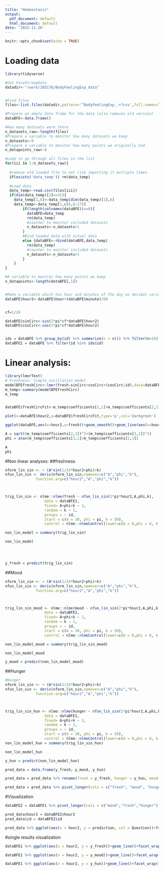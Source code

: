 ```yaml
---
title: "Homeostasis"
output:
  pdf_document: default
  html_document: default
date: '2022-11-26'
---
```


```r
knitr::opts_chunk$set(echo = TRUE)
```

# Loading data

```r
library(tidyverse)

#Get FaceStroopData
datadir<-"/work/285178/BodyFeelingExp_data"


#Find files
files<-list.files(datadir,pattern='^BodyFeelingExp_.+?csv',full.names=TRUE)

#Prepare an empty data frame for the data (also removes old version)
dataBFE<-data.frame()

#How many datasets were there
n_datasets_raw<-length(files)
#Prepare a variable to monitor how many datasets we keep
n_datasets<-0
#Prepare a variable to monitor how many points we originally had
n_datapoints_raw<-0

#Loop to go through all files in the list
for(iii in 1:n_datasets_raw){
  
  #remove old loaded file to not risk importing it multiple times
  if(exists('data_temp')) rm(data_temp)
  
  #Load data
  data_temp<-read.csv(files[iii])
  if(dim(data_temp)[2]==31){
    data_temp[1,6]<-data_temp[dim(data_temp)[1],6]
    data_temp<-data_temp[1,c(6,8:27)]
        if(length(colnames(dataBFE))==0){
          dataBFE=data_temp
          rm(data_temp)
          #counter to monitor included datasets
          n_datasets<-n_datasets+1
        }
        #Bind loaded data with actual data
        else {dataBFE<-rbind(dataBFE,data_temp)
          rm(data_temp)
          #counter to monitor included datasets
          n_datasets<-n_datasets+1
        }
    }
}

#A variable to monitor how many points we keep
n_datapoints<-length(dataBFE[,1])


#Make a variable which has hour and minutes of the day as decimal variable
dataBFE$hour2<-dataBFE$hour+(dataBFE$minute)/60


cf=1/24

dataBFE$sinCirc<-sin(2*pi*cf*dataBFE$hour2)
dataBFE$cosCirc<-cos(2*pi*cf*dataBFE$hour2)


ids = dataBFE %>% group_by(id) %>% summarize(n = n()) %>% filter(n>10)
dataBFE1 = dataBFE %>% filter(id %in% ids$id)

```

# Linear analysis:

```r
library(lmerTest)
# Freshness: Simple oscillation model
modelBFEfreshCirc<-lmer(fresh~sinCirc+cosCirc+(cosCirc|id),data=dataBFE1)
m_temp<-summary(modelBFEfreshCirc)
m_temp


dataBFE$freshCircFit<-m_temp$coefficients[1,1]+m_temp$coefficients[2,1]*dataBFE$sinCirc+m_temp$coefficients[3,1]*dataBFE$cosCirc

plot(x=dataBFE$hour2,y=dataBFE$freshCircFit,type='p',col='darkgreen')

ggplot(dataBFE,aes(x=hour2,y=fresh))+geom_smooth()+geom_line(aes(x=hour2,y=freshCircFit),col='darkgreen')+labs(x='Time of day (hours)', y='Tired/Fresh')

A = sqrt((m_temp$coefficients[2,1])^2+(m_temp$coefficients[3,1])^2)
phi = atan(m_temp$coefficients[3,1]/m_temp$coefficients[2,1])

A
phi
```
#Non linear analyses:
##freshness

```r
nform_lin_sin <- ~ (A*sin(1/24*hour2+phi)+k)
nfun_lin_sin <- deriv(nform_lin_sin,namevec=c("A","phi","k"),
              function.arg=c("hour2","A","phi","k"))



trig_lin_sin <- nlme::nlme(fresh ~ nfun_lin_sin(2*pi*hour2,A,phi,k), 
                  data = dataBFE1,
                  fixed= A+phi+k ~ 1, 
                  random = k ~ 1, 
                  groups = ~ id, 
                  start = c(A = 30, phi = pi, k = 50),
                  control = nlme::nlmeControl(lower=c(A = 0,phi = 0, k = 0), upper=c(A = -1,phi = 2*pi,k = 100)))

non_lin_model = summary(trig_lin_sin)

non_lin_model




y_fresh = predict(trig_lin_sin)
```

##Mood

```r
nform_lin_sin <- ~ (A*sin(1/24*hour2+phi)+k)
nfun_lin_sin <- deriv(nform_lin_sin,namevec=c("A","phi","k"),
              function.arg=c("hour2","A","phi","k"))



trig_lin_sin_mood <- nlme::nlme(mood ~ nfun_lin_sin(2*pi*hour2,A,phi,k), 
                  data = dataBFE1,
                  fixed= A+phi+k ~ 1, 
                  random = k ~ 1, 
                  groups = ~ id, 
                  start = c(A = 30, phi = pi, k = 50),
                  control = nlme::nlmeControl(lower=c(A = 0,phi = 0, k = 0), upper=c(A = -1,phi = 2*pi,k = 100)))

non_lin_model_mood = summary(trig_lin_sin_mood)

non_lin_model_mood

y_mood = predict(non_lin_model_mood)
```

##Hunger

```r
#Hunger
nform_lin_sin <- ~ (A*sin(1/24*hour2+phi)+k)
nfun_lin_sin <- deriv(nform_lin_sin,namevec=c("A","phi","k"),
              function.arg=c("hour2","A","phi","k"))



trig_lin_sin_hun <- nlme::nlme(hunger ~ nfun_lin_sin(2*pi*hour2,A,phi,k), 
                  data = dataBFE1,
                  fixed= A+phi+k ~ 1, 
                  random = k ~ 1, 
                  groups = ~ id, 
                  start = c(A = 30, phi = pi, k = 50),
                  control = nlme::nlmeControl(lower=c(A = 0,phi = 0, k = 0), upper=c(A = -1,phi = 2*pi,k = 100)))
non_lin_model_hun = summary(trig_lin_sin_hun)

non_lin_model_hun

y_hun = predict(non_lin_model_hun)

pred_data = data.frame(y_fresh, y_mood, y_hun)

pred_data = pred_data %>% rename(fresh = y_fresh, hunger = y_hun, mood = y_mood)

pred_data = pred_data %>% pivot_longer(cols = c("fresh", "mood", "hunger"), names_to = "Question",values_to = "prediction")
```

#Visualization

```r

dataBFE2 = dataBFE1 %>% pivot_longer(cols = c("mood","fresh","hunger"), names_to = "Question", values_to = "Score")

pred_data$hour2 = dataBFE2$hour2
pred_data$id = dataBFE2$id

pred_data %>% ggplot(aes(x = hour2, y = prediction, col = Question))+facet_wrap(~id, nrow = 3)+theme_bw()+geom_point(data = dataBFE2, aes(x= hour2, y = Score))+geom_line()+ylab("Score")+xlab("Time after midnight")+theme(text = element_text(size=20))+scale_x_continuous(breaks = seq(0,24,length.out = 5))
```
#single results visualization

```r
dataBFE1 %>% ggplot(aes(x = hour2, y = y_fresh))+geom_line()+facet_wrap(~id, nrow = 3)+theme_bw()+geom_point(aes(x = hour2, y = fresh))+ylab("Freshness score")+xlab("Time after midnight")
```

```r

dataBFE1 %>% ggplot(aes(x = hour2, y = y_mood))+geom_line()+facet_wrap(~id, nrow = 3)+theme_bw()+geom_point(aes(x = hour2, y = mood))+ylab("mood score")+xlab("Time after midnight")

```



```r
dataBFE1 %>% ggplot(aes(x = hour2, y = y_hun))+geom_line()+facet_wrap(~id, nrow = 3)+theme_bw()+geom_point(aes(x = hour2, y = hunger))+ylab("hunger score")+xlab("Time after midnight")

```

